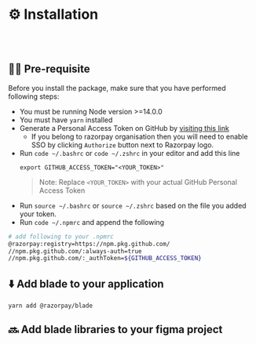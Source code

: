 
<Meta title="Guides/Installation" />

# ⚙️ Installation
<br/>
<br/>

## ✍🏻 Pre-requisite
Before you install the package, make sure that you have performed following steps:

* You must be running Node version >=14.0.0
* You must have `yarn` installed
* Generate a Personal Access Token on GitHub by [visiting this link](https://github.com/settings/tokens/new?scopes=repo,workflow,write:packages,read:repo_hook,write:packages)
  - If you belong to razorpay organisation then you will need to enable SSO by clicking `Authorize` button next to Razorpay logo.
* Run `code ~/.bashrc` or `code ~/.zshrc` in your editor and add this line 
  ```
  export GITHUB_ACCESS_TOKEN="<YOUR_TOKEN>"
  ```
  >Note: Replace `<YOUR_TOKEN>` with your actual GitHub Personal Access Token
* Run `source ~/.bashrc` or `source ~/.zshrc` based on the file you added your token.
* Run `code ~/.npmrc` and append the following
```bash
# add following to your .npmrc
@razorpay:registry=https://npm.pkg.github.com/
//npm.pkg.github.com/:always-auth=true
//npm.pkg.github.com/:_authToken=${GITHUB_ACCESS_TOKEN}
```
## ⬇️ Add blade to your application
```shell
yarn add @razorpay/blade
```
## 🔜 Add blade libraries to your figma project
